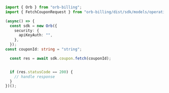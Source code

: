 ```typescript Fetch.ts
import { Orb } from "orb-billing";
import { FetchCouponRequest } from "orb-billing/dist/sdk/models/operations";

(async() => {
  const sdk = new Orb({
    security: {
      apiKeyAuth: "",
    },
  });
const couponId: string = "string";

  const res = await sdk.coupon.fetch(couponId);


  if (res.statusCode == 200) {
    // handle response
  }
})();
```
